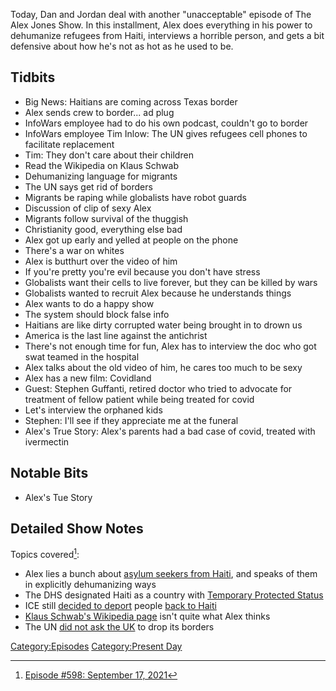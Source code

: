 {{Episode
    | title           = September 17, 2021
    | caption         = [https://knowledgefight.libsyn.com/598-september-17-2021 Listen to this episode on Libsyn]
    | episodeNumber   = 598
    | length          = 01:30:14
    | airDate         = September 20, 2021
    | coverageDate    = September 17, 2021
    | episodeType     = [[:Category:Present Day|Present Day]]
    | appearance      = [[Tim Inlow]], [[Klaus Schwab]], [[Stephen Guffanti]]
    | previousEpisode = [[597: September 14, 2021]]
    | nextEpisode     = [[599: June 13, 2003]]
}}

{{Stub}}

Today, Dan and Jordan deal with another "unacceptable" episode of The Alex Jones Show. In this installment, Alex does everything in his power to dehumanize refugees from Haiti, interviews a horrible person, and gets a bit defensive about how he's not as hot as he used to be.

==Tidbits==

*Big News: Haitians are coming across Texas border
*Alex sends crew to border... ad plug
*InfoWars employee had to do his own podcast, couldn't go to border
*InfoWars employee Tim Inlow: The UN gives refugees cell phones to facilitate replacement
*Tim: They don't care about their children
*Read the Wikipedia on Klaus Schwab
*Dehumanizing language for migrants
*The UN says get rid of borders
*Migrants be raping while globalists have robot guards
*Discussion of clip of sexy Alex
*Migrants follow survival of the thuggish
*Christianity good, everything else bad
*Alex got up early and yelled at people on the phone
*There's a war on whites
*Alex is butthurt over the video of him
*If you're pretty you're evil because you don't have stress
*Globalists want their cells to live forever, but they can be killed by wars
*Globalists wanted to recruit Alex because he understands things
*Alex wants to do a happy show
*The system should block false info
*Haitians are like dirty corrupted water being brought in to drown us
*America is the last line against the antichrist
*There's not enough time for fun, Alex has to interview the doc who got swat teamed in the hospital
*Alex talks about the old video of him, he cares too much to be sexy
*Alex has a new film: Covidland
*Guest: Stephen Guffanti, retired doctor who tried to advocate for treatment of fellow patient while being treated for covid
*Let's interview the orphaned kids
*Stephen: I'll see if they appreciate me at the funeral
*Alex's True Story: Alex's parents had a bad case of covid, treated with ivermectin

==Notable Bits==

*Alex's Tue Story

==Detailed Show Notes==

Topics covered<ref>[https://knowledgefight.com/research/2021/9/19/episode-598-september-17-2021 Episode #598: September 17, 2021]</ref>:

*Alex lies a bunch about [https://www.texastribune.org/2021/09/17/texas-border-del-rio-migrants/ asylum seekers from Haiti], and speaks of them in explicitly dehumanizing ways
*The DHS designated Haiti as a country with [https://www.federalregister.gov/documents/2021/08/03/2021-16481/designation-of-haiti-for-temporary-protected-status Temporary Protected Status]
*ICE still [https://thehill.com/latino/572588-advocates-in-utter-disbelief-after-biden-resumes-haitian-repatriations decided to deport] people [https://www.nbcnews.com/politics/immigration/biden-admin-step-deportation-haitians-address-migrant-surge-documents-say-n1279449 back to Haiti]
*[https://en.wikipedia.org/wiki/Klaus_Schwab Klaus Schwab's Wikipedia page] isn't quite what Alex thinks
*The UN [https://www.theguardian.com/uk-news/2021/sep/14/uk-borders-bill-could-criminalise-afghan-refugees-un-representative-warns did not ask the UK] to drop its borders

[[Category:Episodes]]
[[Category:Present Day]]
